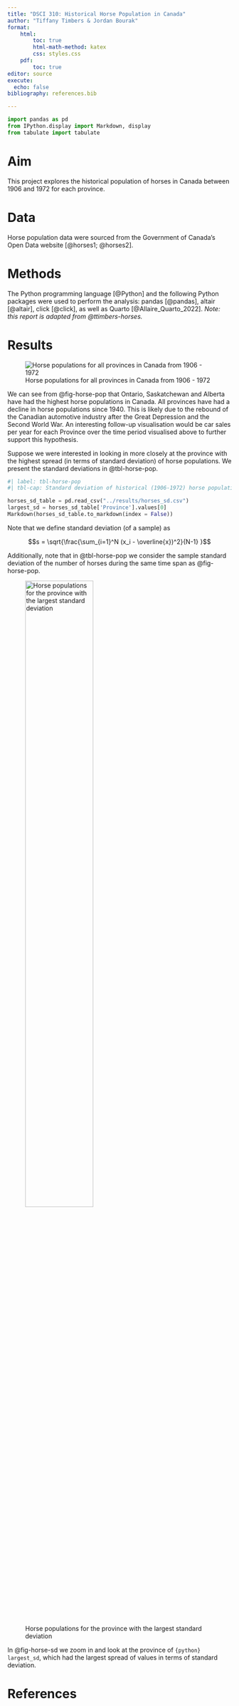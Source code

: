 ```yaml
---
title: "DSCI 310: Historical Horse Population in Canada"
author: "Tiffany Timbers & Jordan Bourak"
format: 
    html:
        toc: true
        html-math-method: katex
        css: styles.css
    pdf:
        toc: true
editor: source
execute:
  echo: false
bibliography: references.bib

---
```


```python
import pandas as pd
from IPython.display import Markdown, display
from tabulate import tabulate
```

# Aim

This project explores the historical population of horses in Canada 
between 1906 and 1972 for each province.

# Data

Horse population data were sourced from the Government of Canada's Open Data website [@horses1; @horses2].

# Methods

The Python programming language [@Python]
and the following Python packages were used to perform the analysis: 
pandas [@pandas], altair [@altair], click [@click], 
as well as Quarto [@Allaire_Quarto_2022]. 
*Note: this report is adapted from @ttimbers-horses.* 

# Results

![Horse populations for all provinces in Canada from 1906 - 1972](../results/horse_pops_plot.png){#fig-horse-pop}


We can see from @fig-horse-pop that Ontario, Saskatchewan and Alberta 
have had the highest horse populations in Canada. 
All provinces have had a decline in horse populations since 1940. 
This is likely due to the rebound of the Canadian automotive industry 
after the Great Depression and the Second World War. 
An interesting follow-up visualisation would be car sales per year 
for each Province over the time period visualised above 
to further support this hypothesis.

Suppose we were interested in looking in more closely at the province 
with the highest spread (in terms of standard deviation) of horse populations. 
We present the standard deviations in @tbl-horse-pop.



```python
#| label: tbl-horse-pop
#| tbl-cap: Standard deviation of historical (1906-1972) horse populations for each Canadian province.

horses_sd_table = pd.read_csv("../results/horses_sd.csv")
largest_sd = horses_sd_table['Province'].values[0]
Markdown(horses_sd_table.to_markdown(index = False))
```

Note that we define standard deviation (of a sample) as

$$s = \sqrt{\frac{\sum_{i=1}^N (x_i - \overline{x})^2}{N-1} }$$

Additionally, note that in @tbl-horse-pop we consider the sample standard deviation of the number of horses during the same time span as @fig-horse-pop.

![Horse populations for the province with the largest standard deviation](../results/horse_pops_plot_largest_sd.png){#fig-horse-sd width=60%}

In @fig-horse-sd we zoom in and look at the province of `{python} largest_sd`, which had the largest spread of values in terms of standard deviation.

# References